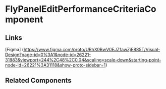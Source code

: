 <!-- fly-panel-edit-performance-criteria.stories.mdx -->


<Meta
  title="QTD Components/designanddevelopment/simulators-scenarios/simulator-scenarios-wizard/simulator-scenarios-wizard-criteria/fly-panel-edit-performance-criteria/README"
  component={FlyPanelEditPerformanceCriteriaComponent}
/>

# FlyPanelEditPerformanceCriteriaComponent

<ArgsTable of={FlyPanelEditPerformanceCriteriaComponent} />

## Links

[Figma] (https://www.figma.com/proto/URhX0BwV0EJZ1awZjE885T/Visual-Design?page-id=0%3A1&node-id=26221-31883&viewport=244%2C48%2C0.04&scaling=scale-down&starting-point-node-id=26221%3A31118&show-proto-sidebar=1)

## Related Components
